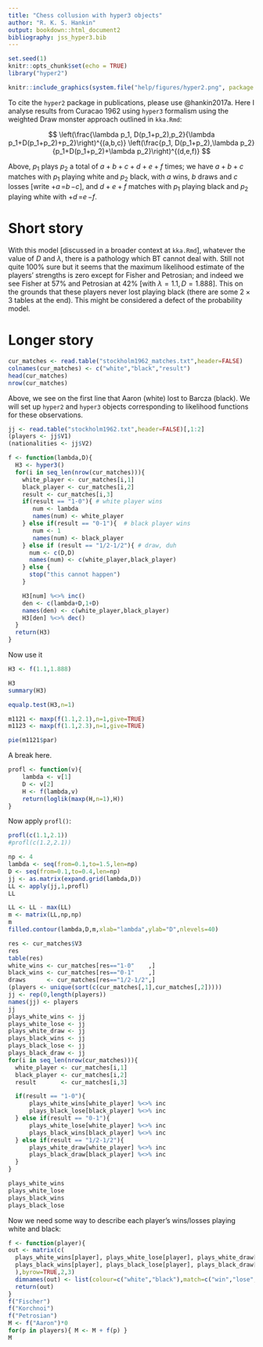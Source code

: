 ```yaml
---
title: "Chess collusion with hyper3 objects"
author: "R. K. S. Hankin"
output: bookdown::html_document2
bibliography: jss_hyper3.bib
---
```


```r
set.seed(1)
knitr::opts_chunk$set(echo = TRUE)
library("hyper2")
```


```r
knitr::include_graphics(system.file("help/figures/hyper2.png", package = "hyper2"))
```

To cite the `hyper2` package in publications, please use @hankin2017a.
Here I analyse results from Curacao 1962 using `hyper3` formalism
using the weighted Draw monster approach outlined in `kka.Rmd`:

$$
\left(\frac{\lambda p_1, D(p_1+p_2),p_2}{\lambda p_1+D(p_1+p_2)+p_2}\right)^{(a,b,c)}
\left(\frac{p_1, D(p_1+p_2),\lambda p_2}{p_1+D(p_1+p_2)+\lambda p_2}\right)^{(d,e,f)}
$$

\newcommand{\wld}[3]{\mathord{+}#1\,\mathord{=}#2\,\mathord{-}#3}

Above, $p_1$ plays $p_2$ a total of $a+b+c+d+e+f$ times; we have
$a+b+c$ matches with $p_1$ playing white and $p_2$ black, with $a$
wins, $b$ draws and $c$ losses [write $\wld{a}{b}{c}$], and $d+e+f$
matches with $p_1$ playing black and $p_2$ playing white with
$\wld{d}{e}{f}$.


# Short story

With this model [discussed in a broader context at `kka.Rmd`],
whatever the value of $D$ and $\lambda$, there is a pathology which BT
cannot deal with.  Still not quite 100% sure but it seems that the
maximum likelihood estimate of the players' strengths is zero except
for Fisher and Petrosian; and indeed we see Fisher at 57% and
Petrosian at 42% [with $\lambda = 1.1, D=1.888$].  This on the grounds
that these players never lost playing black (there are some $2\times
3$ tables at the end).  This might be considered a defect of the
probability model.

# Longer story


```r
cur_matches <- read.table("stockholm1962_matches.txt",header=FALSE)
colnames(cur_matches) <- c("white","black","result")
head(cur_matches)
nrow(cur_matches)
```

Above, we see on the first line that Aaron (white) lost to Barcza
(black).  We will set up `hyper2` and `hyper3` objects corresponding
to likelihood functions for these observations.

```r
jj <- read.table("stockholm1962.txt",header=FALSE)[,1:2]
(players <- jj$V1)
(nationalities <- jj$V2)
```


```r
f <- function(lambda,D){
  H3 <- hyper3()
  for(i in seq_len(nrow(cur_matches))){
    white_player <- cur_matches[i,1]
    black_player <- cur_matches[i,2]
    result <- cur_matches[i,3]
    if(result == "1-0"){ # white player wins
       num <- lambda 
       names(num) <- white_player
    } else if(result == "0-1"){  # black player wins
       num <- 1
       names(num) <- black_player
    } else if (result == "1/2-1/2"){ # draw, duh
      num <- c(D,D)
      names(num) <- c(white_player,black_player)
    } else {
      stop("this cannot happen")
    }

    H3[num] %<>% inc()       
    den <- c(lambda+D,1+D)
    names(den) <- c(white_player,black_player)
    H3[den] %<>% dec()
  }
  return(H3)
}
```

      
Now use it

```r
H3 <- f(1.1,1.888)
```

```r
H3
summary(H3)
```

```r
equalp.test(H3,n=1)
```


```r
m1121 <- maxp(f(1.1,2.1),n=1,give=TRUE)
m1123 <- maxp(f(1.1,2.3),n=1,give=TRUE)
```

```r
pie(m1121$par)
```

A break here.

```r
profl <- function(v){
    lambda <- v[1]
    D <- v[2]
    H <- f(lambda,v)
    return(loglik(maxp(H,n=1),H))
}
```

Now apply `profl()`:


```r
profl(c(1.1,2.1))
#profl(c(1.2,2.1))
```

```r
np <- 4
lambda <- seq(from=0.1,to=1.5,len=np)
D <- seq(from=0.1,to=0.4,len=np)
jj <- as.matrix(expand.grid(lambda,D))
LL <- apply(jj,1,profl)
LL
```

```r
LL <- LL - max(LL)
m <- matrix(LL,np,np)
m
filled.contour(lambda,D,m,xlab="lambda",ylab="D",nlevels=40)
```

```r
res <- cur_matches$V3
res
table(res)
white_wins <- cur_matches[res=="1-0"    ,]
black_wins <- cur_matches[res=="0-1"    ,]
draws      <- cur_matches[res=="1/2-1/2",]
(players <- unique(sort(c(cur_matches[,1],cur_matches[,2]))))
jj <- rep(0,length(players))
names(jj) <- players
jj
plays_white_wins <- jj
plays_white_lose <- jj
plays_white_draw <- jj
plays_black_wins <- jj
plays_black_lose <- jj
plays_black_draw <- jj
for(i in seq_len(nrow(cur_matches))){
  white_player <- cur_matches[i,1]
  black_player <- cur_matches[i,2]
  result       <- cur_matches[i,3]  

  if(result == "1-0"){
      plays_white_wins[white_player] %<>% inc
      plays_black_lose[black_player] %<>% inc
  } else if(result == "0-1"){
      plays_white_lose[white_player] %<>% inc
      plays_black_wins[black_player] %<>% inc
  } else if(result == "1/2-1/2"){
      plays_white_draw[white_player] %<>% inc
      plays_black_draw[black_player] %<>% inc
  }
}

plays_white_wins
plays_white_lose
plays_black_wins
plays_black_lose
```

Now we need some way to describe each player's wins/losses playing
white and black:

```r
f <- function(player){
out <- matrix(c(
  plays_white_wins[player], plays_white_lose[player], plays_white_draw[player],
  plays_black_wins[player], plays_black_lose[player], plays_black_draw[player]
  ),byrow=TRUE,2,3)
  dimnames(out) <- list(colour=c("white","black"),match=c("win","lose","draw"))
  return(out)
}
f("Fischer")
f("Korchnoi")
f("Petrosian")
M <- f("Aaron")*0
for(p in players){ M <- M + f(p) }
M
```

